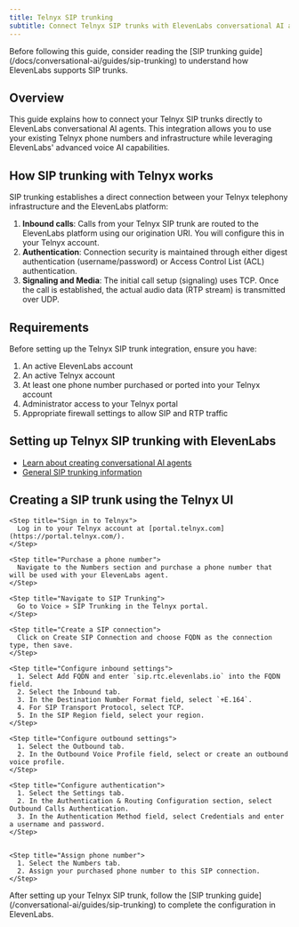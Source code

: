 ```yaml
---
title: Telnyx SIP trunking
subtitle: Connect Telnyx SIP trunks with ElevenLabs conversational AI agents.
---
```


<Note>
  Before following this guide, consider reading the [SIP trunking
  guide](/docs/conversational-ai/guides/sip-trunking) to understand how ElevenLabs supports SIP
  trunks.
</Note>

## Overview

This guide explains how to connect your Telnyx SIP trunks directly to ElevenLabs conversational AI agents. This integration allows you to use your existing Telnyx phone numbers and infrastructure while leveraging ElevenLabs' advanced voice AI capabilities.

## How SIP trunking with Telnyx works

SIP trunking establishes a direct connection between your Telnyx telephony infrastructure and the ElevenLabs platform:

1. **Inbound calls**: Calls from your Telnyx SIP trunk are routed to the ElevenLabs platform using our origination URI. You will configure this in your Telnyx account.
2. **Authentication**: Connection security is maintained through either digest authentication (username/password) or Access Control List (ACL) authentication.
3. **Signaling and Media**: The initial call setup (signaling) uses TCP. Once the call is established, the actual audio data (RTP stream) is transmitted over UDP.

## Requirements

Before setting up the Telnyx SIP trunk integration, ensure you have:

1. An active ElevenLabs account
2. An active Telnyx account
3. At least one phone number purchased or ported into your Telnyx account
4. Administrator access to your Telnyx portal
5. Appropriate firewall settings to allow SIP and RTP traffic

## Setting up Telnyx SIP trunking with ElevenLabs

- [Learn about creating conversational AI agents](/docs/conversational-ai/quickstart)
- [General SIP trunking information](/conversational-ai/guides/sip-trunking)

## Creating a SIP trunk using the Telnyx UI

<Steps>

    <Step title="Sign in to Telnyx">
      Log in to your Telnyx account at [portal.telnyx.com](https://portal.telnyx.com/).
    </Step>

    <Step title="Purchase a phone number">
      Navigate to the Numbers section and purchase a phone number that will be used with your ElevenLabs agent.
    </Step>

    <Step title="Navigate to SIP Trunking">
      Go to Voice » SIP Trunking in the Telnyx portal.
    </Step>

    <Step title="Create a SIP connection">
      Click on Create SIP Connection and choose FQDN as the connection type, then save.
    </Step>

    <Step title="Configure inbound settings">
      1. Select Add FQDN and enter `sip.rtc.elevenlabs.io` into the FQDN field.
      2. Select the Inbound tab.
      3. In the Destination Number Format field, select `+E.164`.
      4. For SIP Transport Protocol, select TCP.
      5. In the SIP Region field, select your region.
    </Step>

    <Step title="Configure outbound settings">
      1. Select the Outbound tab.
      2. In the Outbound Voice Profile field, select or create an outbound voice profile.
    </Step>

    <Step title="Configure authentication">
      1. Select the Settings tab.
      2. In the Authentication & Routing Configuration section, select Outbound Calls Authentication.
      3. In the Authentication Method field, select Credentials and enter a username and password.
    </Step>


    <Step title="Assign phone number">
      1. Select the Numbers tab.
      2. Assign your purchased phone number to this SIP connection.
    </Step>

</Steps>

<Warning>
  After setting up your Telnyx SIP trunk, follow the [SIP trunking
  guide](/conversational-ai/guides/sip-trunking) to complete the configuration in ElevenLabs.
</Warning>
